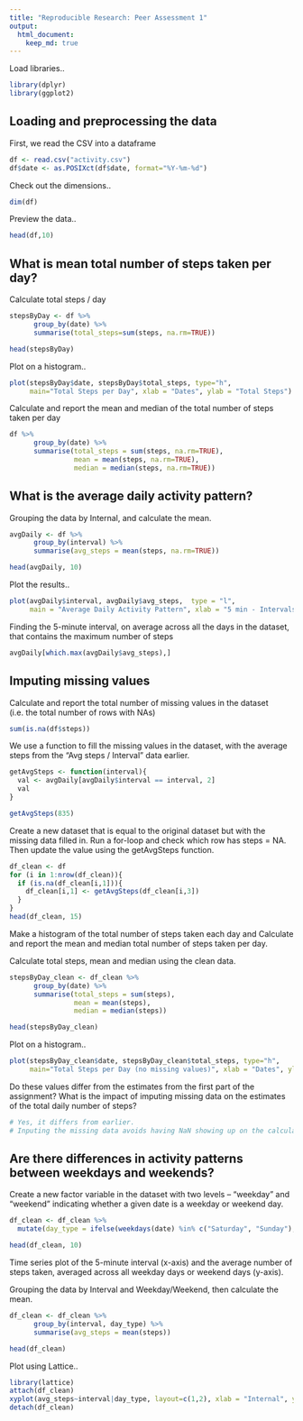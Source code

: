 ```yaml
---
title: "Reproducible Research: Peer Assessment 1"
output: 
  html_document:
    keep_md: true
---
```

Load libraries..
```r
library(dplyr)
library(ggplot2)
```

## Loading and preprocessing the data
First, we read the CSV into a dataframe
```r
df <- read.csv("activity.csv")
df$date <- as.POSIXct(df$date, format="%Y-%m-%d")
```

Check out the dimensions..
```r
dim(df)
```

Preview the data..
```r
head(df,10)
```

## What is mean total number of steps taken per day?
Calculate total steps / day
```r
stepsByDay <- df %>%
      group_by(date) %>%
      summarise(total_steps=sum(steps, na.rm=TRUE))

head(stepsByDay)
```
Plot on a histogram..
```r
plot(stepsByDay$date, stepsByDay$total_steps, type="h", 
     main="Total Steps per Day", xlab = "Dates", ylab = "Total Steps")
```

Calculate and report the mean and median of the total number of steps taken per day
```r
df %>%
      group_by(date) %>%
      summarise(total_steps = sum(steps, na.rm=TRUE), 
                mean = mean(steps, na.rm=TRUE), 
                median = median(steps, na.rm=TRUE))
```

## What is the average daily activity pattern?

Grouping the data by Internal, and calculate the mean.
```r
avgDaily <- df %>%
      group_by(interval) %>%
      summarise(avg_steps = mean(steps, na.rm=TRUE))

head(avgDaily, 10)
```

Plot the results..
```r
plot(avgDaily$interval, avgDaily$avg_steps,  type = "l", 
     main = "Average Daily Activity Pattern", xlab = "5 min - Intervals", ylab="Average Steps")
```

Finding the 5-minute interval, on average across all the days in the dataset, that contains the maximum number of steps
```r
avgDaily[which.max(avgDaily$avg_steps),]
```


## Imputing missing values

Calculate and report the total number of missing values in the dataset (i.e. the total number of rows with NAs)
```r
sum(is.na(df$steps))
```

We use a function to fill the missing values in the dataset, with the average steps from the "Avg steps / Interval" data earlier.
```r

getAvgSteps <- function(interval){
  val <- avgDaily[avgDaily$interval == interval, 2]
  val
} 

getAvgSteps(835)

```

Create a new dataset that is equal to the original dataset but with the missing data filled in.
Run a for-loop and check which row has steps = NA.
Then update the value using the getAvgSteps function.
```r
df_clean <- df
for (i in 1:nrow(df_clean)){
  if (is.na(df_clean[i,1])){
    df_clean[i,1] <- getAvgSteps(df_clean[i,3])
  }
}
head(df_clean, 15)
```


Make a histogram of the total number of steps taken each day and Calculate and report the mean and median total number of steps taken per day. 

Calculate total steps, mean and median using the clean data.
```r
stepsByDay_clean <- df_clean %>%
      group_by(date) %>%
      summarise(total_steps = sum(steps),
                mean = mean(steps), 
                median = median(steps))

head(stepsByDay_clean)
```
Plot on a histogram..
```r
plot(stepsByDay_clean$date, stepsByDay_clean$total_steps, type="h", 
     main="Total Steps per Day (no missing values)", xlab = "Dates", ylab = "Total Steps")
```


Do these values differ from the estimates from the first part of the assignment? What is the impact of imputing missing data on the estimates of the total daily number of steps?
```r
# Yes, it differs from earlier. 
# Inputing the missing data avoids having NaN showing up on the calculated columns .e.g mean.
```
  
## Are there differences in activity patterns between weekdays and weekends?

Create a new factor variable in the dataset with two levels – “weekday” and “weekend” indicating whether a given date is a weekday or weekend day.
```r
df_clean <- df_clean %>% 
  mutate(day_type = ifelse(weekdays(date) %in% c("Saturday", "Sunday"), "weekend", "weekday"))

head(df_clean, 10)
```

Time series plot of the 5-minute interval (x-axis) and the average number of steps taken, averaged across all weekday days or weekend days (y-axis).

Grouping the data by Interval and Weekday/Weekend, then calculate the mean.
```r
df_clean <- df_clean %>%
      group_by(interval, day_type) %>%
      summarise(avg_steps = mean(steps))

head(df_clean)
```


Plot using Lattice..
```r
library(lattice) 
attach(df_clean)
xyplot(avg_steps~interval|day_type, layout=c(1,2), xlab = "Internal", ylab = "Average Steps", type="l")
detach(df_clean)
```